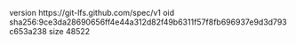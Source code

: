 version https://git-lfs.github.com/spec/v1
oid sha256:9ce3da28690656ff4e44a312d82f49b6311f57f8fb696937e9d3d793c653a238
size 48522
